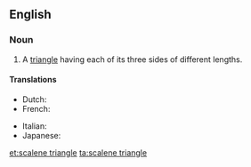 ==English==

===Noun===
{{en-noun|head=[[scalene]] [[triangle]]}}

# {{context|geometry|lang=en}} A [[triangle]] having each of its three sides of different lengths.

====Translations====
{{trans-top|triangle having each of its three sides of different lengths}}
* Dutch: {{t|nl|ongelijkzijdige driehoek}}
* French: {{t|fr|triangle scalène|f}}
{{trans-mid}}
* Italian: {{t|it|triangolo scaleno|m}}
* Japanese: {{t+|ja|不等辺三角形|tr=futouhen-sankakukei}}
{{trans-bottom}}

[[et:scalene triangle]]
[[ta:scalene triangle]]